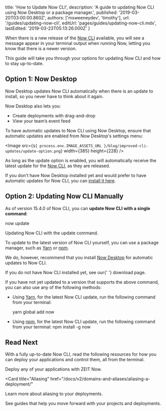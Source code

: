 

  title: 'How to Update Now CLI',
  description:
    'A guide to updating Now CLI using Now Desktop or a package manager.',
  published: '2019-03-20T03:00:00.860Z',
  authors: ['msweeneydev', 'timothy'],
  url: '/guides/updating-now-cli',
  editUrl: 'pages/guides/updating-now-cli.mdx',
  lastEdited: '2019-03-23T05:13:26.000Z'
}

When there is a new release of the [Now CLI](https://zeit.co/download#now-cli) available, you will see a message appear in your terminal output when running Now, letting you know that there is a newer version.

This guide will take you through your options for updating Now CLI and how to stay up-to-date.

## Option 1: Now Desktop

Now Desktop updates Now CLI automatically when there is an update to install, so you never have to think about it again.

Now Desktop also lets you:

- Create deployments with drag-and-drop
- View your team’s event feed

To have automatic updates to Now CLI using Now Desktop, ensure that automatic updates are enabled from Now Desktop's settings menu:

<Image
  src={`${
    process.env.IMAGE_ASSETS_URL
  }/blog/improved-cli-updates/update-option.png`}
  width={385}
  height={228}
/>

As long as the update option is enabled, you will automatically receive the latest update for the [Now CLI](https://zeit.co/download#now-cli), as they are released.

If you don't have Now Desktop installed yet and would prefer to have automatic updates for Now CLI, you can [install it here](https://zeit.co/download#now-desktop).

## Option 2: Updating Now CLI Manually

As of version 15.4.0 of Now CLI, you can **update Now CLI with a single command**:

<TerminalInput>now update</TerminalInput>
<Caption>Updating Now CLI with the <InlineCode>update</InlineCode> command.</Caption>

To update to the latest version of Now CLI yourself, you can use a package manager, such as [Yarn](#updating-with-yarn) or [npm](#updating-with-npm).

We do, however, recommend that you install [Now Desktop](#option-1:-now-desktop) for automatic updates to Now CLI.

<Note>
  If you do not have Now CLI installed yet, see our{' '}
  <GenericLink href="/download">download page</GenericLink>.
</Note>

If you have not yet updated to a version that supports the above command, you can also use any of the following methods:

- Using [Yarn](https://yarnpkg.com/), for the latest Now CLI update, run the following command from your terminal:

  <TerminalInput>yarn global add now</TerminalInput>

- Using [npm](https://npmjs.com), for the latest Now CLI update, run the following command from your terminal:
  <TerminalInput>npm install -g now</TerminalInput>

## Read Next

With a fully up-to-date Now CLI, read the following resources for how you can deploy your applications and control them, all from the terminal.

<Card title="Deploying Basics" href="/docs/v2/deployments/basics">
  Deploy any of your applications with ZEIT Now.
</Card>

<Card
  title="Aliasing"
  href="/docs/v2/domains-and-aliases/aliasing-a-deployment/"
>
  Learn more about aliasing to your deployments.
</Card>

<Card title="Guides" href="/guides">
  See guides that help you move forward with your projects and deployments.
</Card>

